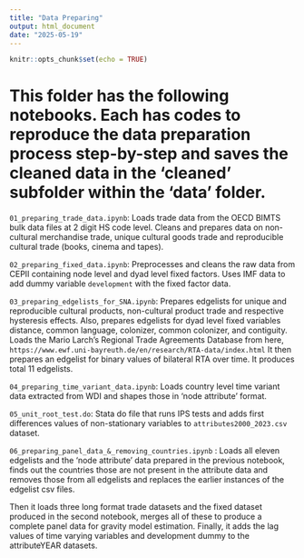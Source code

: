 ```yaml
---
title: "Data Preparing"
output: html_document
date: "2025-05-19"
---
```


```r
knitr::opts_chunk$set(echo = TRUE)
```


# This folder has the following notebooks. Each has codes to reproduce the data preparation process step-by-step and saves the cleaned data in the 'cleaned' subfolder within the 'data' folder. 

`01_preparing_trade_data.ipynb`: Loads trade data from the OECD BIMTS bulk data files at 2 digit HS code level. Cleans and prepares data on non-cultural merchandise trade, unique cultural goods trade and reproducible cultural trade (books, cinema and tapes).

`02_preparing_fixed_data.ipynb`: Preprocesses and cleans the raw data from CEPII containing node level and dyad level fixed factors. Uses IMF data to add dummy variable `development` with the fixed factor data. 

`03_preparing_edgelists_for_SNA.ipynb`: Prepares edgelists for unique and reproducible cultural products, non-cultural product trade and respective hysteresis effects.
Also, prepares edgelists for dyad level fixed variables distance, common language, colonizer, common colonizer, and contiguity. 
Loads the Mario Larch's Regional Trade Agreements Database from here, `https://www.ewf.uni-bayreuth.de/en/research/RTA-data/index.html`
It then prepares an edgelist for binary values of bilateral RTA over time. It produces total 11 edgelists.

`04_preparing_time_variant_data.ipynb`: Loads country level time variant data extracted from WDI and shapes those in 'node attribute' format. 

`05_unit_root_test.do`: Stata do file that runs IPS tests and adds first differences values of non-stationary variables to `attributes2000_2023.csv` dataset.

`06_preparing_panel_data_&_removing_countries.ipynb` : Loads all eleven edgelists and the 'node attribute' data prepared in the previous notebook, finds out the countries those are not present in the attribute data and removes those from all edgelists and replaces the earlier instances of the edgelist csv files. 

Then it loads three long format trade datasets and the fixed dataset produced in the second notebook, merges all of these to produce a complete panel data for gravity model estimation. 
Finally, it adds the lag values of time varying variables and development dummy to the attributeYEAR datasets. 



